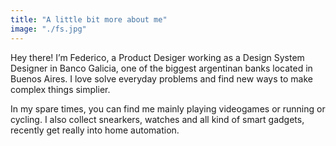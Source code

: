 ```yaml
---
title: "A little bit more about me"
image: "./fs.jpg"
---
```


Hey there! I’m Federico, a Product Desiger working as a Design System Designer in Banco Galicia, one of the biggest argentinan banks located in Buenos Aires.
I love solve everyday problems and find new ways to make complex things simplier.

In my spare times, you can find me mainly playing videogames or running or cycling.
I also collect snearkers, watches and all kind of smart gadgets, recently get really into home automation.